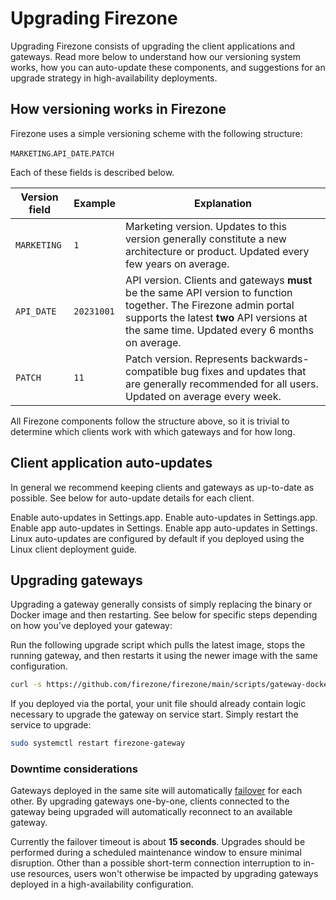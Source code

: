 
# Upgrading Firezone

Upgrading Firezone consists of upgrading the client applications and gateways.
Read more below to understand how our versioning system works, how you can
auto-update these components, and suggestions for an upgrade strategy in
high-availability deployments.

## How versioning works in Firezone

Firezone uses a simple versioning scheme with the following structure:

`MARKETING`.`API_DATE`.`PATCH`

Each of these fields is described below.

| Version field | Example    | Explanation                                                                                                                                                                                                      |
| ------------- | ---------- | ---------------------------------------------------------------------------------------------------------------------------------------------------------------------------------------------------------------- |
| `MARKETING`   | `1`        | Marketing version. Updates to this version generally constitute a new architecture or product. Updated every few years on average.                                                                               |
| `API_DATE`    | `20231001` | API version. Clients and gateways **must** be the same API version to function together. The Firezone admin portal supports the latest **two** API versions at the same time. Updated every 6 months on average. |
| `PATCH`       | `11`       | Patch version. Represents backwards-compatible bug fixes and updates that are generally recommended for all users. Updated on average every week.                                                                |

All Firezone components follow the structure above, so it is trivial to
determine which clients work with which gateways and for how long.

## Client application auto-updates

In general we recommend keeping clients and gateways as up-to-date as possible.
See below for auto-update details for each client.

<TabsGroup>
  <TabsItem title="macOS" active>
    Enable auto-updates in Settings.app.
  </TabsItem>
  <TabsItem title="iOS">Enable auto-updates in Settings.app.</TabsItem>
  <TabsItem title="Android">Enable app auto-updates in Settings.</TabsItem>
  <TabsItem title="ChromeOS">Enable app auto-updates in Settings.</TabsItem>
  <TabsItem title="Linux">
    Linux auto-updates are configured by default if you deployed using the Linux
    client deployment guide.
  </TabsItem>
</TabsGroup>

## Upgrading gateways

Upgrading a gateway generally consists of simply replacing the binary or Docker
image and then restarting. See below for specific steps depending on how you've
deployed your gateway:

<TabsGroup>
<TabsItem title="Docker" active>

Run the following upgrade script which pulls the latest image, stops the running
gateway, and then restarts it using the newer image with the same configuration.

```bash
curl -s https://github.com/firezone/firezone/main/scripts/gateway-docker-upgrade.sh | bash
```

</TabsItem>
<TabsItem title="systemd">

If you deployed via the portal, your unit file should already contain logic
necessary to upgrade the gateway on service start. Simply restart the service to
upgrade:

```bash
sudo systemctl restart firezone-gateway
```

</TabsItem>
</TabsGroup>

### Downtime considerations

Gateways deployed in the same site will automatically
[failover](/kb/deploy/gateways#failover) for each other. By upgrading gateways
one-by-one, clients connected to the gateway being upgraded will automatically
reconnect to an available gateway.

Currently the failover timeout is about **15 seconds**. Upgrades should be
performed during a scheduled maintenance window to ensure minimal disruption.
Other than a possible short-term connection interruption to in-use resources,
users won't otherwise be impacted by upgrading gateways deployed in a
high-availability configuration.
